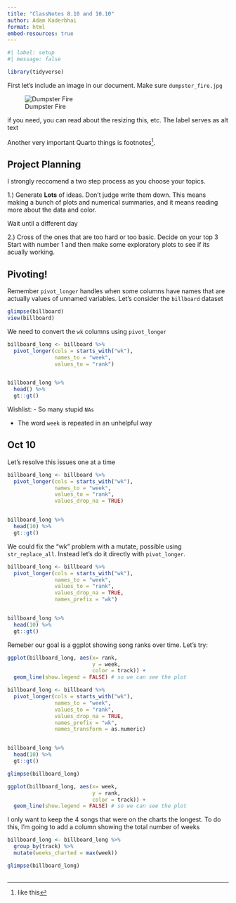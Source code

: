 ```yaml
---
title: "ClassNotes 8.10 and 10.10"
author: Adam Kaderbhai
format: html
embed-resources: true
---
```


```r
#| label: setup
#| message: false

library(tidyverse)
```

First let's include an image in our document. Make sure `dumpster_fire.jpg`


![Dumpster Fire](dumpster_fire.jpeg)




if you need, you can read about the resizing this, etc. The label serves as alt text

Another very important Quarto things is footnotes^[like this].

## Project Planning

I strongly reccomend a two step process as you choose your topics.

1.) Generate **Lots** of ideas. Don't judge write them down. This means making a bunch of plots and numerical summaries, and it means reading more about the data and color.

Wait until a different day

2.) Cross of the ones that are too hard or too basic. Decide on your top 3 Start with number 1 and then make some exploratory plots to see if its acually working.


## Pivoting!

Remember `pivot_longer` handles when some columns have names that are actually values of unnamed variables. Let's consider the `billboard` dataset

```r
glimpse(billboard)
view(billboard)
```
We need to convert the `wk` columns using `pivot_longer`

```r
billboard_long <- billboard %>%
  pivot_longer(cols = starts_with("wk"),
               names_to = "week",
               values_to = "rank")


billboard_long %>% 
  head() %>% 
  gt::gt()

```
Wishlist:
- So many stupid `NAs`

- The word `week` is repeated in an unhelpful way



## Oct 10

Let's resolve this issues one at a time
```r
billboard_long <- billboard %>%
  pivot_longer(cols = starts_with("wk"),
               names_to = "week",
               values_to = "rank",
               values_drop_na = TRUE)


billboard_long %>% 
  head(10) %>% 
  gt::gt()
```
We could fix the "wk" problem with a mutate, possible using `str_replace_all`. Instead let's do it directly with `pivot_longer`.

```r
billboard_long <- billboard %>%
  pivot_longer(cols = starts_with("wk"),
               names_to = "week",
               values_to = "rank",
               values_drop_na = TRUE,
               names_prefix = "wk")


billboard_long %>% 
  head(10) %>% 
  gt::gt()
```


Remeber our goal is a ggplot showing song ranks over time. Let's try:
```r
ggplot(billboard_long, aes(x= rank,
                           y = week,
                           color = track)) +
  geom_line(show.legend = FALSE) # so we can see the plot
```



```r
billboard_long <- billboard %>%
  pivot_longer(cols = starts_with("wk"),
               names_to = "week",
               values_to = "rank",
               values_drop_na = TRUE,
               names_prefix = "wk",
               names_transform = as.numeric)


billboard_long %>% 
  head(10) %>% 
  gt::gt()

glimpse(billboard_long)
```
```r
ggplot(billboard_long, aes(x= week,
                           y = rank,
                           color = track)) +
  geom_line(show.legend = FALSE) # so we can see the plot
```


I only want to keep the 4 songs that were on the charts the longest. To do this, I'm going to add a column showing the total number of weeks 

```r
billboard_long <- billboard_long %>% 
  group_by(track) %>% 
  mutate(weeks_charted = max(week)) 

glimpse(billboard_long)
  
```



